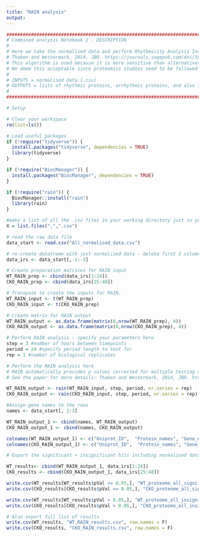 ```yaml
---
title: "RAIN analysis"
output: 
---
```


```r
#######################################################################################################################################
# Combined analysis Notebook 2 - DESCRIPTION
#
# Here we take the normalised data and perform Rhythmicity Analysis Incorporating Non-parametric methods (RAIN).
# Thaben and Westermark, 2014, JBR. https://journals.sagepub.com/doi/10.1177/0748730414553029
# This algorithm is used because it is more sensitive than alternatives. The tradeoff is a higher false positive rate.
# We deem this acceptable since proteomics studies need to be followed by validation studies.
#
# INPUTS = normalised data (.csv)
# OUTPUTS = lists of rhythmic proteins, arrhythmic proteins, and also full list of RAIN results (.csv)
# 
#######################################################################################################################################
```

```r
# Setup

# Clear your workspace
rm(list=ls())

# Load useful packages
if (!require("tidyverse")) {
  install.packages("tidyverse", dependencies = TRUE)
  library(tidyverse)
}

if (!require("BiocManager")) {
  install.packages("BiocManager", dependencies = TRUE)
}

if (!require("rain")) {
  BiocManager::install("rain")
  library(rain)
}

#make a list of all the .csv files in your working directory just so you can see what's going on
X = list.files(".",".csv")

# read the raw data file
data_start <- read.csv("All_normalised_data.csv")

# re-create dataframe with just normalised data - delete first 3 columns
data_irs <- data_start[,-1:-3]

```



```r
# Create preparation matrices for RAIN input
WT_RAIN_prep <- cbind(data_irs[1:24])
CKO_RAIN_prep <- cbind(data_irs[25:48])

# Transpose to create the inputs for RAIN.
WT_RAIN_input <- t(WT_RAIN_prep)
CKO_RAIN_input <- t(CKO_RAIN_prep)

# Create matrix for RAIN output
WT_RAIN_output <- as.data.frame(matrix(0,nrow(WT_RAIN_prep), 4))
CKO_RAIN_output <- as.data.frame(matrix(0,nrow(CKO_RAIN_prep), 4))

# Perform RAIN analysis - specify your parameters here
step = 3 #number of hours between timepoints
period = 24 #specify period length to test for
rep = 1 #number of biological replicates

# Perform the RAIN analysis here
# RAIN automatically provides p values corrected for multiple testing using the adaptive Benjamini-Hochberg method
# See the paper for more details: Thaben and Westermark, 2014, JBR. https://journals.sagepub.com/doi/10.1177/0748730414553029

WT_RAIN_output <- rain(WT_RAIN_input, step, period, nr.series = rep)
CKO_RAIN_output <- rain(CKO_RAIN_input, step, period, nr.series = rep)

#Assign gene names to the rows
names <- data_start[, 1:3]

WT_RAIN_output_1 <- cbind(names, WT_RAIN_output)
CKO_RAIN_output_1 <- cbind(names, CKO_RAIN_output)

colnames(WT_RAIN_output_1) <- c("Uniprot_ID",  "Protein_names", "Gene_names", "pVal", "phase", "peak.shape", "period")
colnames(CKO_RAIN_output_1) <- c("Uniprot_ID",  "Protein_names", "Gene_names", "pVal", "phase", "peak.shape", "period")

# Export the significant + insignificant hits including normalised data + also export total data

WT_results<- cbind(WT_RAIN_output_1, data_irs[1:24])
CKO_results <- cbind(CKO_RAIN_output_1, data_irs[25:48])

write.csv(WT_results[WT_results$pVal <= 0.05,], "WT_proteome_all_significant_RAIN.csv", row.names = F)
write.csv(CKO_results[CKO_results$pVal <= 0.05,], "CKO_proteome_all_significant_RAIN.csv", row.names = F)

write.csv(WT_results[WT_results$pVal > 0.05,], "WT_proteome_all_insignificant_RAIN.csv", row.names = F)
write.csv(CKO_results[CKO_results$pVal > 0.05,], "CKO_proteome_all_insignificant_RAIN.csv", row.names = F)

# Also export full list of results
write.csv(WT_results, "WT_RAIN_results.csv", row.names = F)
write.csv(CKO_results, "CKO_RAIN_results.csv", row.names = F)
```

